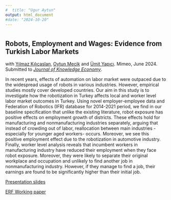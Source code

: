 ```yaml
---
#  title: "Ugur Aytun"
output: html_document
#date: "2024-10-20"
---
```



#
#
#
#
#
#

## Robots, Employment and Wages: Evidence from Turkish Labor Markets
with [Yılmaz Kılıçaslan](https://avesis.anadolu.edu.tr/ykilicaslan), [Oytun Mecik](https://iibf.ogu.edu.tr/Personel/Detay/14/doc-dr-oytun-mecik) and [Ümit Yapıcı](https://unis.ahievran.edu.tr/akademisyen/umityapici). Mimeo, June 2024.
Submitted to [*Journal of Knowledge Economy*](https://link.springer.com/journal/13132).

In recent years, effects of automation on labor market were outpaced due to the widespread usage of robots in various industries. However, empirical studies mostly cover developed countries. Our aim in this study is to investigate how the robotization in Turkey affects local and worker level labor market outcomes in Turkey. Using novel employer-employee data and Federation of Robotics (IFR) database for 2014-2021 period, we find in our baseline specification that unlike the existing literature, robot exposure has positive effects on employment growth of districts. These effects hold for manufacturing and nonmanufacturing industries separately, arguing that instead of crowding out of labor, reallocation between main industries -especially for younger aged workers- occurs. Moreover, we see this positive employment effect due to the robotization in automotive industry. Finally, worker level analysis reveals that incumbent workers in manufacturing industry have reduced their employment when they face robot exposure. Moreover, they were likely to separate their original workplace and occupation and unlikely to find another job in nonmanufacturing industry. However, if they manage to find a job, their earnings are found to be significantly higher than their initial job.

[Presentation slides](https://betam.bahcesehir.edu.tr/wp-content/uploads/2023/08/Robots-Employment-and-Wages-Evidence-from-Turkish-Labor-Market-1.pdf)

[ERF Working paper](https://erf.org.eg/publications/robots-employment-and-wages-evidence-from-turkish-labor-markets-2/?tab=undefined&c=undefined)
